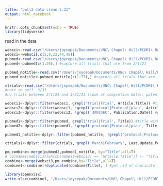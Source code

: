 ```yaml
---
title: "pull3 data clean 3.31"
output: html_notebook
---
```



```r
knitr::opts_chunk$set(echo = TRUE)
library(tidyverse)
```

read in the data
```r
websci<-read.csv("/Users/joycepak/Documents/UNC\ Chapel\ Hill/PCORI\ RA/3.31.21\ Data\ Pull/3.31_webofscience.csv")
websci<-websci[,c(2,9,22,44,45)]
pubmed<-read.csv("/Users/joycepak/Documents/UNC\ Chapel\ Hill/PCORI\ RA/3.31.21\ Data\ Pull/3.31_pubmed.csv")
pubmed<-pubmed[c(1:26),] #capture all trials that are from 2/1/21

pubmed_notitle<-read.csv("/Users/joycepak/Documents/UNC\ Chapel\ Hill/PCORI\ RA/3.31.21\ Data\ Pull/3.31_pubmed_wo_title.csv")
pubmed_notitle<-pubmed_notitle[c(1:77),] #capture all trials that are from 2/1/21

ctrials<-read.csv("/Users/joycepak/Documents/UNC\ Chapel\ Hill/PCORI\ RA/3.31.21\ Data\ Pull/3.31_clinicaltrials.csv")
#note to self- 3/31
#no trials between 2/1/21 and 3/31/21 (look at completion date); potentially 5 studies (last.updated)
```


```r
websci1<-dplyr::filter(websci, grepl('trial|Trial', Article.Title)) #title with trial
websci2<-dplyr::filter(websci1, !grepl('protocol|Protocol|plan', Article.Title)) #get rid of protocol
websci3<-dplyr::filter(websci2, !grepl('JAN|DEC', Publication.Date)) #get before 2/1/21

pubmed1<-dplyr::filter(pubmed, grepl('trial|Trial', Title)) #title with trial
pubmed2<-dplyr::filter(pubmed1, !grepl('protocol|Protocol|plan', Title)) #get rid of protocol

pubmed1_notitle<-dplyr::filter(pubmed_notitle, !grepl('protocol|Protocol|plan', Title)) #get rid of protocol

ctrials1<-dplyr::filter(ctrials, grepl('March|February', Last.Update.Posted)) #get before 2/1/21

```

```r
pm_combine<-merge(pubmed2,pubmed1_notitle, by="Title",all=T)
# colnames(websci3)[which(names(websci3) == "Article.Title")] <- "Title"
combine<-merge(websci3,pm_combine,by="Title",all=T)
combine1<-combine[!duplicated(combine$Title), ] #get rid of duplicate titles
```

```r
library(openxlsx)
write.xlsx(combine1, "/Users/joycepak/Documents/UNC\ Chapel\ Hill/PCORI\ RA/5.30.21\ Data\ Pull/websci_pubmed_combine.xlsx")
```

